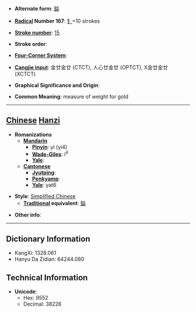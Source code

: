 * '''Alternate form''': [[鎰]]

* '''[[Wiktionary:Chinese radical index| Radical]] Number 167''': [[Wiktionary:Chinese radical index 钅|钅]]+10 strokes

* '''[[Wiktionary:Chinese total strokes index|Stroke number]]''': [[Wiktionary:Chinese total strokes index 15|15]]

* '''Stroke order''': 

* '''[[Wiktionary:Chinese four corner index|Four-Corner System]]''': 

* '''[[Wiktionary:Chinese Cangjie index|Cangjie input]]''': 金廿金廿 (CTCT), 人心廿金廿 (OPTCT), X金廿金廿 (XCTCT)

* '''Graphical Significance and Origin''': 

* '''Common Meaning''': measure of weight for gold

----

== [[Chinese]] [[Hanzi]] ==

* '''Romanizations'''
** '''[[Mandarin]]'''
*** '''[[Pinyin]]''': yì (yi4)
*** '''[[Wade-Giles]]''': i<sup>4</sup>
*** '''[[Yale]]''': 
** '''[[Cantonese]]'''
*** '''[[Jyutping]]''':
*** '''[[Penkyamp]]''': 
*** '''[[Yale]]''': yat6

* '''Style''': [[Simplified Chinese]] 
** '''[[Traditional Chinese|Traditional]] equivalent''': [[鎰]]

* '''Other info''': 

----

== Dictionary Information ==

* KangXi: 1328.061
* Hanyu Da Zidian: 64244.080

== Technical Information ==

* '''Unicode''':
** Hex: 9552
** Decimal: 38226